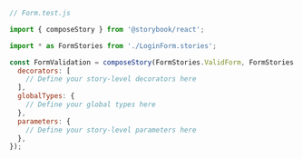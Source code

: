 ```js
// Form.test.js

import { composeStory } from '@storybook/react';

import * as FormStories from './LoginForm.stories';

const FormValidation = composeStory(FormStories.ValidForm, FormStories.default, {
  decorators: [
    // Define your story-level decorators here
  ],
  globalTypes: {
    // Define your global types here
  },
  parameters: {
    // Define your story-level parameters here
  },
});
```
